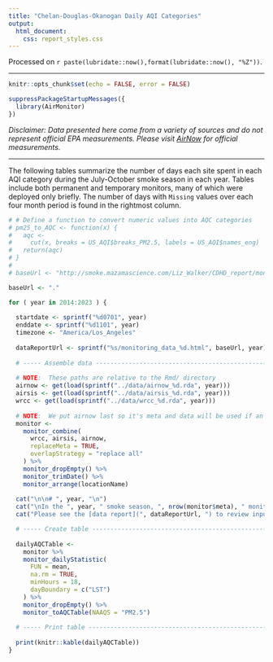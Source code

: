 ```yaml
---
title: "Chelan-Douglas-Okanogan Daily AQI Categories"
output:
  html_document: 
    css: report_styles.css
---
```


Processed on `r paste(lubridate::now(),format(lubridate::now(), "%Z"))`.

----

```r
knitr::opts_chunk$set(echo = FALSE, error = FALSE)

suppressPackageStartupMessages({
  library(AirMonitor)
})

```

_Disclaimer: Data presented here come from a variety of sources and do not 
represent official EPA measurements. Please visit
[AirNow](https://www.airnow.gov) for official measurements._

----

The following tables summarize the number of days each site spent in each AQI
category during the July-October smoke season in each year. Tables include both
permanent and temporary monitors, many of which were deployed only briefly. 
The number of days with `Missing` values over each four month period is found in 
the rightmost column. 


```r

# # Define a function to convert numeric values into AQC categories
# pm25_to_AQC <- function(x) {
#   aqc <-
#     cut(x, breaks = US_AQI$breaks_PM2.5, labels = US_AQI$names_eng)
#   return(aqc)
# }
# 
# baseUrl <- "http://smoke.mazamascience.com/Liz_Walker/CDHD_report/monitoring_data"

baseUrl <- "."

for ( year in 2014:2023 ) {
  
  startdate <- sprintf("%d0701", year)
  enddate <- sprintf("%d1101", year)
  timezone <- "America/Los_Angeles"
  
  dataReportUrl <- sprintf("%s/monitoring_data_%d.html", baseUrl, year)
  
  # ----- Assemble data --------------------------------------------------------
  
  # NOTE:  These paths are relative to the Rmd/ directory
  airnow <- get(load(sprintf("../data/airnow_%d.rda", year)))
  airsis <- get(load(sprintf("../data/airsis_%d.rda", year)))
  wrcc <- get(load(sprintf("../data/wrcc_%d.rda", year)))
  
  # NOTE:  We put airnow last so it's meta and data will be used if an ID appears more than once
  monitor <-
    monitor_combine(
      wrcc, airsis, airnow,
      replaceMeta = TRUE,
      overlapStrategy = "replace all"
    ) %>%
    monitor_dropEmpty() %>%
    monitor_trimDate() %>%
    monitor_arrange(locationName)
  
  cat("\n\n# ", year, "\n")
  cat("\nIn the ", year, " smoke season, ", nrow(monitor$meta), " monitors were deployed.\n")
  cat("Please see the [data report](", dataReportUrl, ") to review input data.\n")

  # ----- Create table ---------------------------------------------------------
  
  dailyAQCTable <-
    monitor %>%
    monitor_dailyStatistic(
      FUN = mean,
      na.rm = TRUE,
      minHours = 18,
      dayBoundary = c("LST")
    ) %>%
    monitor_dropEmpty() %>%
    monitor_toAQCTable(NAAQS = "PM2.5")
  
  # ----- Print table ----------------------------------------------------------
  
  print(knitr::kable(dailyAQCTable))
}
```


